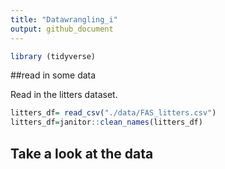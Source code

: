 ```yaml
---
title: "Datawrangling_i"
output: github_document
---
```

```r
library (tidyverse)
```

##read in some data

Read in the litters dataset.

```r
litters_df= read_csv("./data/FAS_litters.csv")
litters_df=janitor::clean_names(litters_df)
```

## Take a look at the data

